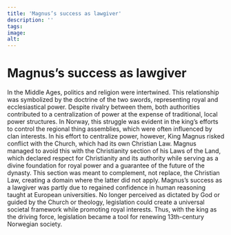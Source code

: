 ```yaml
---
title: 'Magnus’s success as lawgiver'
description: ''
tags:
image: 
alt: 
---
```



# Magnus’s success as lawgiver

<Container stil="initial side">
    In the Middle Ages, politics and religion were intertwined. This relationship was symbolized by the doctrine of the two swords, representing royal and ecclesiastical power. Despite rivalry between them, both authorities contributed to a centralization of power at the expense of traditional, local power structures. In Norway, this struggle was evident in the king’s efforts to control the regional thing assemblies, which were often influenced by clan interests. In his effort to centralize power, however, King Magnus risked conflict with the Church, which had its own Christian Law. Magnus managed to avoid this with the Christianity section of his Laws of the Land, which declared respect for Christianity and its authority while serving as a divine foundation for royal power and a guarantee of the future of the dynasty. This section was meant to complement, not replace, the Christian Law, creating a domain where the latter did not apply. Magnus’s success as a lawgiver was partly due to regained confidence in human reasoning taught at European universities. No longer perceived as dictated by God or guided by the Church or theology, legislation could create a universal societal framework while promoting royal interests. Thus, with the king as the driving force, legislation became a tool for renewing 13th-century Norwegian society.
</Container>